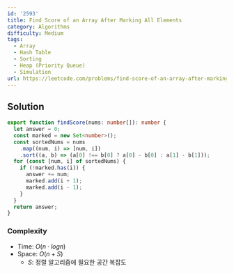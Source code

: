 ```yaml
---
id: '2593'
title: Find Score of an Array After Marking All Elements
category: Algorithms
difficulty: Medium
tags:
  - Array
  - Hash Table
  - Sorting
  - Heap (Priority Queue)
  - Simulation
url: https://leetcode.com/problems/find-score-of-an-array-after-marking-all-elements
---
```


## Solution

```typescript showLineNumbers
export function findScore(nums: number[]): number {
  let answer = 0;
  const marked = new Set<number>();
  const sortedNums = nums
    .map((num, i) => [num, i])
    .sort((a, b) => (a[0] !== b[0] ? a[0] - b[0] : a[1] - b[1]));
  for (const [num, i] of sortedNums) {
    if (!marked.has(i)) {
      answer += num;
      marked.add(i + 1);
      marked.add(i - 1);
    }
  }
  return answer;
}
```

### Complexity

- Time: $O(n \cdot logn)$
- Space: $O(n + S)$
  - $S$: 정렬 알고리즘에 필요한 공간 복잡도
